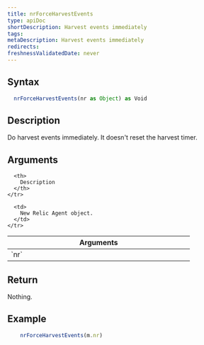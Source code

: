 ```yaml
---
title: nrForceHarvestEvents
type: apiDoc
shortDescription: Harvest events immediately
tags:
metaDescription: Harvest events immediately
redirects:
freshnessValidatedDate: never
---
```


## Syntax

```js
  nrForceHarvestEvents(nr as Object) as Void
```

## Description

Do harvest events immediately. It doesn't reset the harvest timer.

## Arguments

<table>
  <thead>
    <tr>
      <th width="25%">
        Arguments
      </th>

      <th>
        Description
      </th>
    </tr>
  </thead>

  <tbody>
    <tr>
      <td>
        `nr`
      </td>

      <td>
        New Relic Agent object.
      </td>
    </tr>
  </tbody>
</table>
	
## Return

Nothing.
	
## Example

```js
  	nrForceHarvestEvents(m.nr)
```